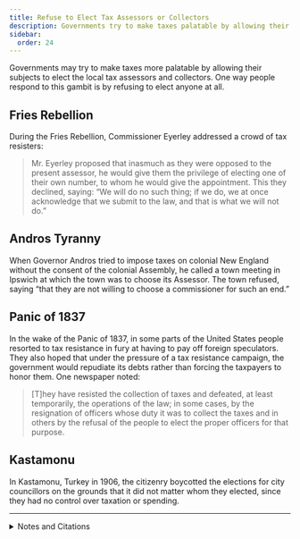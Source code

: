 ```yaml
---
title: Refuse to Elect Tax Assessors or Collectors
description: Governments try to make taxes palatable by allowing their subjects to elect tax assessors and collectors; subjects might refuse.
sidebar:
  order: 24
---
```


Governments may try to make taxes more palatable by allowing their subjects to elect the local tax assessors and collectors.
One way people respond to this gambit is by refusing to elect anyone at all.

## <Badge text="Example" size="medium" /> Fries Rebellion

During the Fries Rebellion, Commissioner Eyerley addressed a crowd of tax resisters:

> Mr. Eyerley proposed that inasmuch as they were opposed to the present assessor, he would give them the privilege of electing one of their own number, to whom he would give the appointment.
> This they declined, saying: “We will do no such thing; if we do, we at once acknowledge that we submit to the law, and that is what we will not do.”

## <Badge text="Example" size="medium" /> Andros Tyranny

When Governor Andros tried to impose taxes on colonial New England without the consent of the colonial Assembly, he called a town meeting in Ipswich at which the town was to choose its Assessor.
The town refused, saying “that they are not willing to choose a commissioner for such an end.”

## <Badge text="Example" size="medium" /> Panic of 1837

In the wake of the Panic of 1837, in some parts of the United States people resorted to tax resistance in fury at having to pay off foreign speculators.
They also hoped that under the pressure of a tax resistance campaign, the government would repudiate its debts rather than forcing the taxpayers to honor them.
One newspaper noted:

> [T]hey have resisted the collection of taxes and defeated, at least temporarily, the operations of the law; in some cases, by the resignation of officers whose duty it was to collect the taxes and in others by the refusal of the people to elect the proper officers for that purpose.

## <Badge text="Example" size="medium" /> Kastamonu

In Kastamonu, Turkey in 1906, the citizenry boycotted the elections for city councillors on the grounds that it did not matter whom they elected, since they had no control over taxation or spending.

<Aside type="tip" title="Wikipedia">
  <WikipediaBadge title="Fries’s Rebellion" url="https://en.wikipedia.org/wiki/Fries%27s_Rebellion" />
  <WikipediaBadge title="Edmund Andros" />
  <WikipediaBadge title="Panic of 1837" />
</Aside>

---

<details>
<summary>Notes and Citations</summary>

* Davis, W.W.H. <i>The Fries Rebellion</i> (1899), [pp. 44–45](https://archive.org/details/friesrebellion1700dav/page/44/mode/2up)
* Felt, Joseph B. <i>History of Ipswich, Essex, and Hamilton</i> (1834), [p. 124](https://archive.org/details/historyofipswich00felt/page/124/mode/1up)
* <i>Morning Courier and New-York Enquirer</i> 8 June 1843 (untitled editorial)
* Kansu, Aykut <i>The Revolution of 1908 in Turkey</i> (1997), p. 32

</details>
